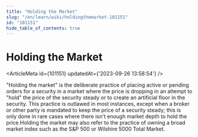 ```yaml
---
title: "Holding the Market"
slug: "/en/learn/wiki/holdingthemarket-101151"
id: "101151"
hide_table_of_contents: true
---
```



# Holding the Market

<ArticleMeta id={101151} updatedAt={'2023-09-26 13:58:54'} />
<div className='border-solid border-b border-t-0 my-4 border-[var(--ifm-color-gray-300)]' />

"Holding the market" is the deliberate practice of placing active or pending orders for a security in a market where the price is dropping in an attempt to "hold" the price of the security steady or to create an artificial floor in the security. This practice is outlawed in most instances, except when a broker or other party is mandated to keep the price of a security steady; this is only done in rare cases where there isn't enough market depth to hold the price.Holding the market may also refer to the practice of owning a broad market index such as the S&P 500 or Wilshire 5000 Total Market.

